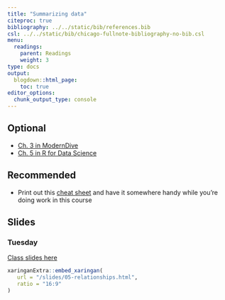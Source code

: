 ```yaml
---
title: "Summarizing data"
citeproc: true
bibliography: ../../static/bib/references.bib
csl: ../../static/bib/chicago-fullnote-bibliography-no-bib.csl
menu: 
  readings:
    parent: Readings
    weight: 3
type: docs
output:
  blogdown::html_page:
    toc: true
editor_options: 
  chunk_output_type: console
---
```



## Optional

- <i class="fas fa-book"></i> [Ch. 3 in ModernDive](https://moderndive.com/)
- <i class="fas fa-book"></i> [Ch. 5 in R for Data Science](https://r4ds.had.co.nz/transform.html)


## Recommended

- Print out this [cheat sheet](https://github.com/rstudio/cheatsheets/blob/master/data-transformation.pdf) and have it somewhere handy while you're doing work in this course


## Slides

### Tuesday

[Class slides here](/slides/05-relationships.html)


```r
xaringanExtra::embed_xaringan(
   url = "/slides/05-relationships.html",
   ratio = "16:9"
)
```